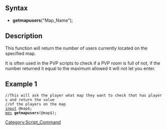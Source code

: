 ==Syntax==
* '''getmapusers'''("Map_Name");
==Description==
This function will return the number of users currently located on the specified 
map.

It is often used in the PVP scripts to check if a PVP room is full of not, 
if the number returned it equal to the maximum allowed it will not let you 
enter.

==Example 1==

 //This will ask the player what map they want to check that has players and return the value
 //of the players on the map
 [[input]] @map$;
 [[mes]] '''getmapusers'''(@map$);
[[Category:Script_Command]]